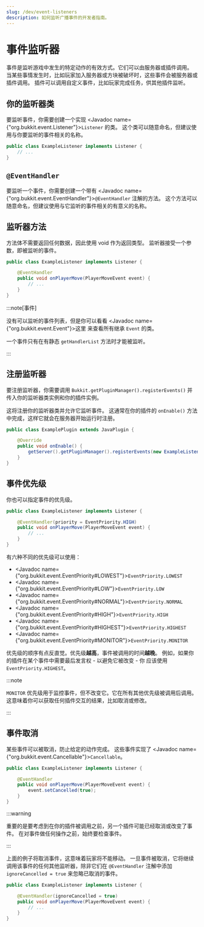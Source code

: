 ```yaml
---
slug: /dev/event-listeners
description: 如何监听广播事件的开发者指南。
---
```


# 事件监听器

事件是监听游戏中发生的特定动作的有效方式。它们可以由服务器或插件调用。
当某些事情发生时，比如玩家加入服务器或方块被破坏时，这些事件会被服务器或插件调用。
插件可以调用自定义事件，比如玩家完成任务，供其他插件监听。

## 你的监听器类

要监听事件，你需要创建一个实现 <Javadoc name={"org.bukkit.event.Listener"}>`Listener`</Javadoc> 的类。
这个类可以随意命名，但建议使用与你要监听的事件相关的名称。

```java title="ExampleListener.java"
public class ExampleListener implements Listener {
    // ...
}
```

## `@EventHandler`

要监听一个事件，你需要创建一个带有 <Javadoc name={"org.bukkit.event.EventHandler"}>`@EventHandler`</Javadoc> 注解的方法。
这个方法可以随意命名，但建议使用与它监听的事件相关的有意义的名称。

## 监听器方法

方法体不需要返回任何数据，因此使用 void 作为返回类型。
监听器接受一个参数，即被监听的事件。

```java title="ExampleListener.java"
public class ExampleListener implements Listener {

    @EventHandler
    public void onPlayerMove(PlayerMoveEvent event) {
        // ...
    }
}
```

:::note[事件]

没有可以监听的事件列表，但是你可以看看
<Javadoc name={"org.bukkit.event.Event"}>这里</Javadoc>
来查看所有继承 `Event` 的类。

一个事件只有在有静态 `getHandlerList` 方法时才能被监听。

:::

## 注册监听器

要注册监听器，你需要调用 `Bukkit.getPluginManager().registerEvents()`
并传入你的监听器类实例和你的插件实例。

这将注册你的监听器类并允许它监听事件。
这通常在你的插件的 `onEnable()` 方法中完成，这样它就会在服务器开始运行时注册。

```java title="ExamplePlugin.java"
public class ExamplePlugin extends JavaPlugin {

    @Override
    public void onEnable() {
        getServer().getPluginManager().registerEvents(new ExampleListener(), this);
    }
}
```

## 事件优先级

你也可以指定事件的优先级。

```java title="ExampleListener.java"
public class ExampleListener implements Listener {

    @EventHandler(priority = EventPriority.HIGH)
    public void onPlayerMove(PlayerMoveEvent event) {
        // ...
    }
}
```
有六种不同的优先级可以使用：
- <Javadoc name={"org.bukkit.event.EventPriority#LOWEST"}>`EventPriority.LOWEST`</Javadoc>
- <Javadoc name={"org.bukkit.event.EventPriority#LOW"}>`EventPriority.LOW`</Javadoc>
- <Javadoc name={"org.bukkit.event.EventPriority#NORMAL"}>`EventPriority.NORMAL`</Javadoc>
- <Javadoc name={"org.bukkit.event.EventPriority#HIGH"}>`EventPriority.HIGH`</Javadoc>
- <Javadoc name={"org.bukkit.event.EventPriority#HIGHEST"}>`EventPriority.HIGHEST`</Javadoc>
- <Javadoc name={"org.bukkit.event.EventPriority#MONITOR"}>`EventPriority.MONITOR`</Javadoc>

优先级的顺序有点反直觉。优先级**越高**，事件被调用的时间**越晚**。
例如，如果你的插件在某个事件中需要最后发言权 - 以避免它被改变 - 你
应该使用 `EventPriority.HIGHEST`。

:::note

`MONITOR` 优先级用于监控事件，但不改变它。它在所有其他优先级被调用后调用。
这意味着你可以获取任何插件交互的结果，比如取消或修改。

:::

## 事件取消

某些事件可以被取消，防止给定的动作完成。
这些事件实现了 <Javadoc name={"org.bukkit.event.Cancellable"}>`Cancellable`</Javadoc>。

```java title="ExampleListener.java"
public class ExampleListener implements Listener {

    @EventHandler
    public void onPlayerMove(PlayerMoveEvent event) {
        event.setCancelled(true);
    }
}
```

:::warning

重要的是要考虑到在你的插件被调用之前，另一个插件可能已经取消或改变了事件。
在对事件做任何操作之前，始终要检查事件。

:::

上面的例子将取消事件，这意味着玩家将不能移动。
一旦事件被取消，它将继续调用该事件的任何其他监听器，除非它们在 `@EventHandler` 注解中添加
`ignoreCancelled = true` 来忽略已取消的事件。

```java title="ExampleListener.java"
public class ExampleListener implements Listener {

    @EventHandler(ignoreCancelled = true)
    public void onPlayerMove(PlayerMoveEvent event) {
        // ...
    }
}
```
